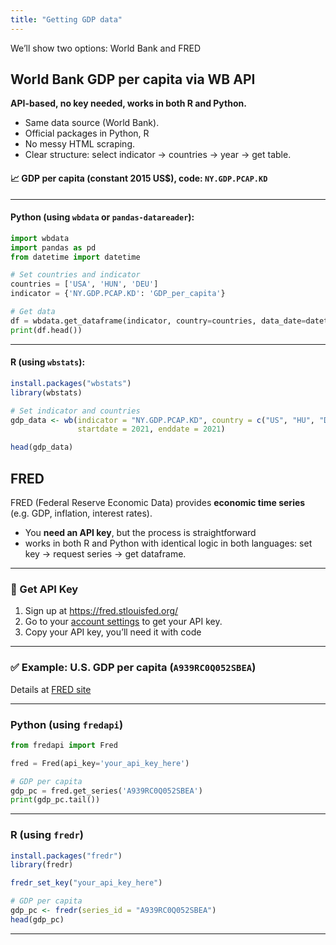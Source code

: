 ```yaml
---
title: "Getting GDP data"
---
```


We'll show two options: World Bank and FRED

## World Bank GDP per capita via WB API

**API-based, no key needed, works in both R and Python.**

* Same data source (World Bank).
* Official packages in Python, R
* No messy HTML scraping.
* Clear structure: select indicator → countries → year → get table.

#### 📈 GDP per capita (constant 2015 US\$), code: `NY.GDP.PCAP.KD`

---

#### **Python (using `wbdata` or `pandas-datareader`):**

```python
import wbdata
import pandas as pd
from datetime import datetime

# Set countries and indicator
countries = ['USA', 'HUN', 'DEU']
indicator = {'NY.GDP.PCAP.KD': 'GDP_per_capita'}

# Get data
df = wbdata.get_dataframe(indicator, country=countries, data_date=datetime(2021, 1, 1))
print(df.head())
```

---

#### **R (using `wbstats`):**

```r
install.packages("wbstats")
library(wbstats)

# Set indicator and countries
gdp_data <- wb(indicator = "NY.GDP.PCAP.KD", country = c("US", "HU", "DE"),
               startdate = 2021, enddate = 2021)

head(gdp_data)
```

## FRED

 FRED (Federal Reserve Economic Data) provides **economic time series** (e.g. GDP, inflation, interest rates). 

 * You **need an API key**, but the process is straightforward 
 *  works in both R and Python with identical logic in both languages: set key → request series → get dataframe.


---

### 🔑 Get API Key

1. Sign up at [https://fred.stlouisfed.org/](https://fred.stlouisfed.org/)
2. Go to your [account settings](https://fredaccount.stlouisfed.org/apikey) to get your API key.
3. Copy your API key, you'll need it with code

---

### ✅ Example: U.S. GDP per capita (`A939RC0Q052SBEA`)

Details at [FRED site](https://fred.stlouisfed.org/series/A939RX0Q048SBEA)

---

### **Python (using `fredapi`)**

```python
from fredapi import Fred

fred = Fred(api_key='your_api_key_here')

# GDP per capita
gdp_pc = fred.get_series('A939RC0Q052SBEA')
print(gdp_pc.tail())
```

---

### **R (using `fredr`)**

```r
install.packages("fredr")
library(fredr)

fredr_set_key("your_api_key_here")

# GDP per capita
gdp_pc <- fredr(series_id = "A939RC0Q052SBEA")
head(gdp_pc)
```

---